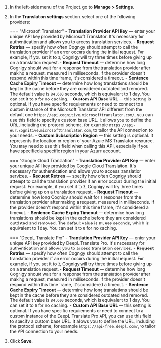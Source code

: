 

1. In the left-side menu of the Project, go to **Manage > Settings**.
2. In the **Translation settings** section, select one of the following providers:

    === "Microsoft Translator"
        - **Translation Provider API Key** — enter your unique API key provided by Microsoft Translator. It's necessary for authentication and allows you to access translation services.
        - **Request Retries** — specify how often Cognigy should attempt to call the translation provider if an error occurs during the initial request. For example, if you set it to `3`, Cognigy will try three times before giving up on a translation request.
        - **Request Timeout** — determine how long Cognigy should wait for a response from the translation provider after making a request, measured in milliseconds. If the provider doesn't respond within this time frame, it's considered a timeout.
        - **Sentence Cache Expiry Timeout** — determine how long translations should be kept in the cache before they are considered outdated and removed. The default value is `84,600` seconds, which is equivalent to 1 day. You can set it to `0` for no caching.
        - **Custom API Base URL** — this setting is optional. If you have specific requirements or need to connect to a custom instance of the Microsoft Translator API different from the default one `https://api.cognitive.microsofttranslator.com/`, you can use this field to specify a custom base URL. It allows you to define the URL, including the protocol scheme, for example `https://api-eur.cognitive.microsofttranslator.com`, to tailor the API connection to your needs.
        - **Custom Subscription Region** — this setting is optional. It represents the location or region of your Azure MS Translator resource. You may need to use this field when calling this API, especially if you have specified a specific region in your Azure account.

    === "Google Cloud Translation"
        - **Translation Provider API Key** — enter your unique API key provided by Google Cloud Translation. It's necessary for authentication and allows you to access translation services.
        - **Request Retries** — specify how often Cognigy should attempt to call the translation provider if an error occurs during the initial request. For example, if you set it to `3`, Cognigy will try three times before giving up on a translation request.
        - **Request Timeout** — determine how long Cognigy should wait for a response from the translation provider after making a request, measured in milliseconds. If the provider doesn't respond within this time frame, it's considered a timeout.
        - **Sentence Cache Expiry Timeout** — determine how long translations should be kept in the cache before they are considered outdated and removed. The default value is `84,600` seconds, which is equivalent to 1 day. You can set it to `0` for no caching.

    === "DeepL Translate Pro"
        - **Translation Provider API Key** — enter your unique API key provided by DeepL Translate Pro. It's necessary for authentication and allows you to access translation services.
        - **Request Retries** — specify how often Cognigy should attempt to call the translation provider if an error occurs during the initial request. For example, if you set it to `3`, Cognigy will try three times before giving up on a translation request.
        - **Request Timeout** — determine how long Cognigy should wait for a response from the translation provider after making a request, measured in milliseconds. If the provider doesn't respond within this time frame, it's considered a timeout.
        - **Sentence Cache Expiry Timeout** — determine how long translations should be kept in the cache before they are considered outdated and removed. The default value is `84,600` seconds, which is equivalent to 1 day. You can set it to `0` for no caching.
        - **Custom API Base URL** — this setting is optional. If you have specific requirements or need to connect to a custom instance of the DeepL Translate Pro API, you can use this field to specify a custom base URL. It allows you to define the URL, including the protocol scheme, for example `https://api-free.deepl.com/`, to tailor the API connection to your needs.

3. Click **Save**.